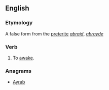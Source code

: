 ==English==

===Etymology===
A false form from the [[preterite]] ''[[abraid]]'', ''[[abrayde]]''
===Verb===
{{en-verb}}

# {{intransitive|obsolete}} To [[awake]].

===Anagrams===
* [[Ayrab#English|Ayrab]]